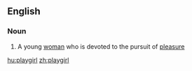 ==English==

===Noun===
{{en-noun}}

# A young [[woman]] who is devoted to the pursuit of [[pleasure]]

[[hu:playgirl]]
[[zh:playgirl]]